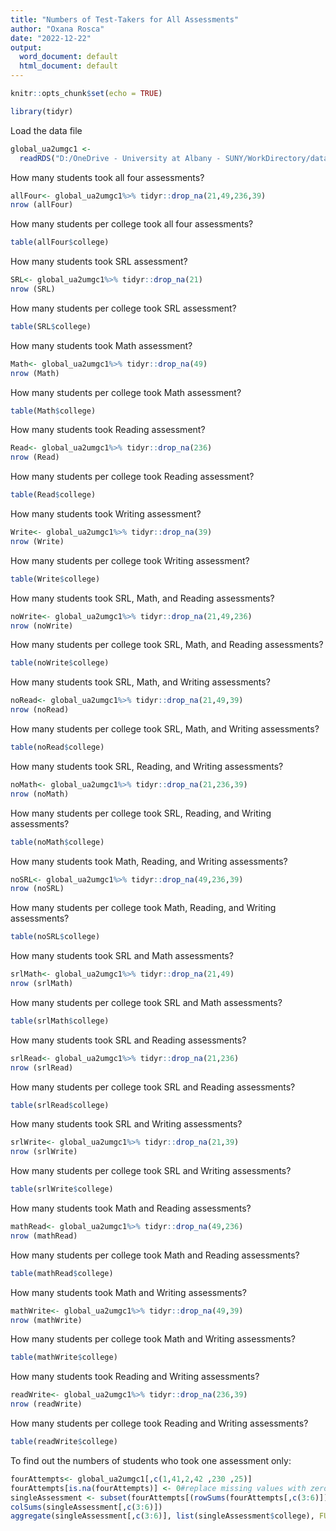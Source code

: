 ---
title: "Numbers of Test-Takers for All Assessments"
author: "Oxana Rosca"
date: "2022-12-22"
output:
  word_document: default
  html_document: default
---

```{r setup, include=FALSE}
knitr::opts_chunk$set(echo = TRUE)
```

```{r}
library(tidyr)
```


Load the data file
```{r}
global_ua2umgc1 <- 
  readRDS("D:/OneDrive - University at Albany - SUNY/WorkDirectory/data_export/global_ua2umgc1.rds")
```

How many students took all four assessments?
```{r}
allFour<- global_ua2umgc1%>% tidyr::drop_na(21,49,236,39)
nrow (allFour)
```
How many students per college took all four assessments?
```{r}
table(allFour$college)
```
How many students took SRL assessment?
```{r}
SRL<- global_ua2umgc1%>% tidyr::drop_na(21)
nrow (SRL)
```
How many students per college took SRL assessment?
```{r}
table(SRL$college)
```
How many students took Math assessment?
```{r}
Math<- global_ua2umgc1%>% tidyr::drop_na(49)
nrow (Math)
```
How many students per college took Math assessment?
```{r}
table(Math$college)
```
How many students took Reading assessment?
```{r}
Read<- global_ua2umgc1%>% tidyr::drop_na(236)
nrow (Read)
```
How many students per college took Reading assessment?
```{r}
table(Read$college)
```
How many students took Writing assessment?
```{r}
Write<- global_ua2umgc1%>% tidyr::drop_na(39)
nrow (Write)
```
How many students per college took Writing assessment?
```{r}
table(Write$college)
```

How many students took SRL, Math, and Reading assessments?
```{r}
noWrite<- global_ua2umgc1%>% tidyr::drop_na(21,49,236)
nrow (noWrite)
```
How many students per college took SRL, Math, and Reading assessments?
```{r}
table(noWrite$college)
```

How many students took SRL, Math, and Writing assessments?
```{r}
noRead<- global_ua2umgc1%>% tidyr::drop_na(21,49,39)
nrow (noRead)
```
How many students per college took SRL, Math, and Writing assessments?
```{r}
table(noRead$college)
```

How many students took SRL, Reading, and Writing assessments?
```{r}
noMath<- global_ua2umgc1%>% tidyr::drop_na(21,236,39)
nrow (noMath)
```
How many students per college took SRL, Reading, and Writing assessments?
```{r}
table(noMath$college)
```

How many students took Math, Reading, and Writing assessments?
```{r}
noSRL<- global_ua2umgc1%>% tidyr::drop_na(49,236,39)
nrow (noSRL)
```
How many students per college took Math, Reading, and Writing assessments?
```{r}
table(noSRL$college)
```

How many students took SRL and Math assessments?
```{r}
srlMath<- global_ua2umgc1%>% tidyr::drop_na(21,49)
nrow (srlMath)
```
How many students per college took SRL and Math assessments?
```{r}
table(srlMath$college)
```

How many students took SRL and Reading assessments?
```{r}
srlRead<- global_ua2umgc1%>% tidyr::drop_na(21,236)
nrow (srlRead)
```
How many students per college took SRL and Reading assessments?
```{r}
table(srlRead$college)
```

How many students took SRL and Writing assessments?
```{r}
srlWrite<- global_ua2umgc1%>% tidyr::drop_na(21,39)
nrow (srlWrite)
```
How many students per college took SRL and Writing assessments?
```{r}
table(srlWrite$college)
```

How many students took Math and Reading assessments?
```{r}
mathRead<- global_ua2umgc1%>% tidyr::drop_na(49,236)
nrow (mathRead)
```
How many students per college took Math and Reading assessments?
```{r}
table(mathRead$college)
```

How many students took Math and Writing assessments?
```{r}
mathWrite<- global_ua2umgc1%>% tidyr::drop_na(49,39)
nrow (mathWrite)
```
How many students per college took Math and Writing assessments?
```{r}
table(mathWrite$college)
```

How many students took Reading and Writing assessments?
```{r}
readWrite<- global_ua2umgc1%>% tidyr::drop_na(236,39)
nrow (readWrite)
```
How many students per college took Reading and Writing assessments?
```{r}
table(readWrite$college)
```
To find out the numbers of students who took one assessment only:

```{r}
fourAttempts<- global_ua2umgc1[,c(1,41,2,42 ,230 ,25)]
fourAttempts[is.na(fourAttempts)] <- 0#replace missing values with zeros
singleAssessment <- subset(fourAttempts[(rowSums(fourAttempts[,c(3:6)])==1),])
colSums(singleAssessment[,c(3:6)])
aggregate(singleAssessment[,c(3:6)], list(singleAssessment$college), FUN=sum)
```
